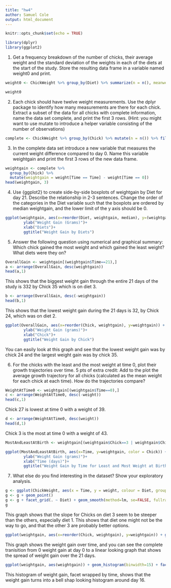 ```yaml
---
title: "hw4"
author: Samuel Cole
output: html_document
---
```


```r
knitr::opts_chunk$set(echo = TRUE)
```


```r
library(dplyr)
library(ggplot2)


```
1. Get a frequency breakdown of the number of chicks, their average weight and the standard deviation of the weights in each of the diets at the start of the study. Store the resulting data frame in a variable named weight0 and print.
```r
weight0 <- ChickWeight %>% group_by(Diet) %>% summarize(n = n(), meanweight = mean(weight, na.rm = TRUE), standard_deviation_weight = sd(weight, na.rm = TRUE))

weight0

```
2. Each chick should have twelve weight measurements. Use the dplyr package to identify how many measurements are there for each chick. Extract a subset of the data for all chicks with complete information, name the data set complete, and print the first 3 rows. (Hint: you might want to use mutate to introduce a helper variable consisting of the number of observations)
```r
complete <- ChickWeight %>% group_by(Chick) %>% mutate(n = n()) %>% filter(n() == 12)
```
3. In the complete data set introduce a new variable that measures the current weight difference compared to day 0. Name this variable weightgain and print the first 3 rows of the new data frame.
```r
weightgain <- complete %>% 
  group_by(Chick) %>%
  mutate(weightgain = weight[Time == Time] - weight[Time == 0])
head(weightgain, 3)

```



4. Use {ggplot2} to create side-by-side boxplots of weightgain by Diet for day 21. Describe the relationship in 2-3 sentences. Change the order of the categories in the Diet variable such that the boxplots are ordered by median weightgain, and the lower limit of the y axis should be 0.
```r
ggplot(weightgain, aes(x=reorder(Diet, weightgain, median), y=(weightgain)))+geom_boxplot() + expand_limits(y=0)+
        ylab("Weight Gain (Grams)")+
        xlab("Diets")+
        ggtitle("Weight Gain by Diets") 
```
5. Answer the following question using numerical and graphical summary: Which chick gained the most weight and which gained the least weight? What diets were they on?
```r
OverallGain <- weightgain[(weightgain$Time==21),]
a <- arrange(OverallGain, desc(weightgain))
head(a,1)
```
This shows that the biggest weight gain through the entire 21 days of the study is 332 by Chick 35 which is on diet 3.
```r
b <- arrange(OverallGain, desc(-weightgain))
head(b,1)
```
This shows that the lowest weight gain during the 21 days is 32, by Chick 24, which was on diet 2.
```r
ggplot(OverallGain, aes(x=reorder(Chick, weightgain), y=weightgain)) + geom_point() +
        ylab("Weight Gain (grams)")+
        xlab("Chick")+
        ggtitle("Weight Gain by Chick") 
```
You can easily look at this graph and see that the lowest weight gain was by chick 24 and the largest weight gain was by chick 35.


6. For the chicks with the least and the most weight at time 0, plot their growth trajectories over time. 
5 pts of extra credit: Add to the plot the average growth trajectory for all chicks (calculated as the mean weight for each chick at each time). How do the trajectories compare?
```r
WeightAtTime0 <- weightgain[(weightgain$Time==0),]
c <- arrange(WeightAtTime0, desc(-weight))
head(c,1)
```
Chick 27 is lowest at time 0 with a weight of 39.
```r
d <- arrange(WeightAtTime0, desc(weight))
head(d,1)
```
Chick 3 is the most at time 0 with a weight of 43.
```r
MostAndLeastAtBirth <- weightgain[(weightgain$Chick==3 | weightgain$Chick==27),]

ggplot(MostAndLeastAtBirth, aes(x=Time, y=weightgain, color = Chick)) + geom_point() +
        ylab("Weight Gain (grams)")+
        xlab("Time (days)")+
        ggtitle("Weight Gain by Time for Least and Most Weight at Birth") + scale_color_manual((breaks = c("3", "23")), values=c("red", "blue"))+ theme(legend.title=element_blank())
```
7. What else do you find interesting in the dataset? Show your exploratory analysis.
```r
g <- ggplot(ChickWeight, aes(x = Time, y = weight, colour = Diet, group = Chick))
g <- g + geom_point()
g <- g + facet_grid(. ~ Diet) + geom_smooth(method=lm, se=FALSE, fullrange=TRUE)
g
```
This graph shows that the slope for Chicks on diet 3 seem to be steeper than the others, especially diet 1. This shows that diet one might not be the way to go, and that the other 3 are probably better options. 
```r
ggplot(weightgain, aes(x=reorder(Chick, weightgain), y=weightgain)) + geom_point() + facet_wrap(~Time) 
```
This graph shows the weight gain over time, and you can see the complete tranisition from 0 weight gain at day 0 to a linear looking graph that shows the spread of weight gain over the 21 days.
```r
ggplot(weightgain, aes(weightgain)) + geom_histogram(binwidth=15) + facet_wrap(~Time)
```
This histogram of weight gain, facet wrapped by time, shows that the weight gain turns into a bell shap looking histogram around day 16.
